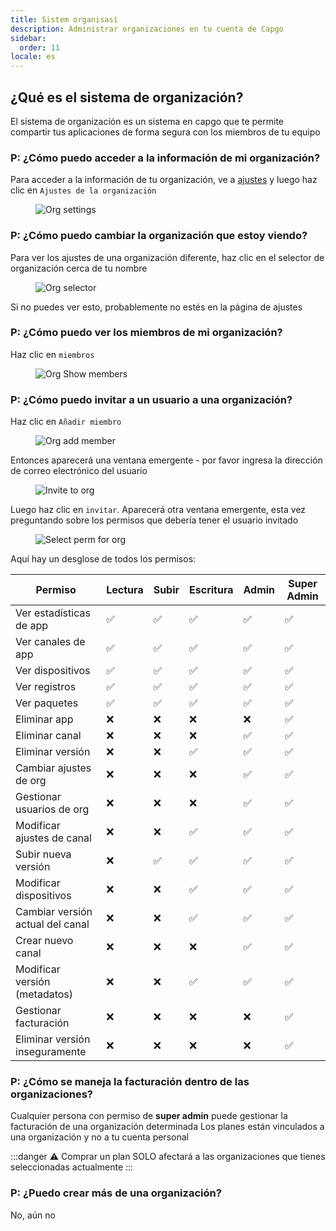 ```yaml
---
title: Sistem organisasi
description: Administrar organizaciones en tu cuenta de Capgo
sidebar:
  order: 11
locale: es
---
```


## ¿Qué es el sistema de organización?

El sistema de organización es un sistema en capgo que te permite compartir tus aplicaciones de forma segura con los miembros de tu equipo

### P: ¿Cómo puedo acceder a la información de mi organización?

Para acceder a la información de tu organización, ve a [ajustes](/docs/webapp/settings/#how-to-get-to-the-settings-page) y luego haz clic en `Ajustes de la organización`

<figure><img style="margin-left: auto; margin-right: auto" src="/orgs-settingswebp" alt="Org settings" /><figcaption></figcaption></figure>

### P: ¿Cómo puedo cambiar la organización que estoy viendo?

Para ver los ajustes de una organización diferente, haz clic en el selector de organización cerca de tu nombre

<figure><img style="margin-left: auto; margin-right: auto" src="/org-selectorwebp" alt="Org selector" /><figcaption></figcaption></figure>

Si no puedes ver esto, probablemente no estés en la página de ajustes

### P: ¿Cómo puedo ver los miembros de mi organización?

Haz clic en `miembros`
<figure><img style="margin-left: auto; margin-right: auto" src="/org-show-memberswebp" alt="Org Show members" /><figcaption></figcaption></figure>

### P: ¿Cómo puedo invitar a un usuario a una organización?

Haz clic en `Añadir miembro`
<figure><img style="margin-left: auto; margin-right: auto" src="/orgs-add-memberwebp" alt="Org add member" /><figcaption></figcaption></figure>

Entonces aparecerá una ventana emergente - por favor ingresa la dirección de correo electrónico del usuario

<figure><img style="margin-left: auto; margin-right: auto" src="/invite-to-org-email-enterwebp" alt="Invite to org" /><figcaption></figcaption></figure>

Luego haz clic en `invitar`. Aparecerá otra ventana emergente, esta vez preguntando sobre los permisos que debería tener el usuario invitado

<figure><img style="margin-left: auto; margin-right: auto" src="/select-perm-orgswebp" alt="Select perm for org" /><figcaption></figcaption></figure>

Aquí hay un desglose de todos los permisos:

| Permiso                          | Lectura | Subir | Escritura | Admin | Super Admin |
|----------------------------------|---------|-------|-----------|--------|-------------|
| Ver estadísticas de app          |   ✅    |   ✅   |    ✅     |   ✅    |     ✅     |
| Ver canales de app               |   ✅    |   ✅   |    ✅     |   ✅    |     ✅     |
| Ver dispositivos                 |   ✅    |   ✅   |    ✅     |   ✅    |     ✅     |
| Ver registros                    |   ✅    |   ✅   |    ✅     |   ✅    |     ✅     |
| Ver paquetes                     |   ✅    |   ✅   |    ✅     |   ✅    |     ✅     |
| Eliminar app                     |   ❌    |   ❌   |    ❌     |   ❌    |     ✅     |
| Eliminar canal                   |   ❌    |   ❌   |    ❌     |   ✅    |     ✅     |
| Eliminar versión                 |   ❌    |   ❌   |    ✅     |   ✅    |     ✅     |
| Cambiar ajustes de org           |   ❌    |   ❌   |    ❌     |   ✅    |     ✅     |
| Gestionar usuarios de org        |   ❌    |   ❌   |    ❌     |   ✅    |     ✅     |
| Modificar ajustes de canal       |   ❌    |   ❌   |    ✅     |   ✅    |     ✅     |
| Subir nueva versión              |   ❌    |   ✅   |    ✅     |   ✅    |     ✅     |
| Modificar dispositivos           |   ❌    |   ❌   |    ✅     |   ✅    |     ✅     |
| Cambiar versión actual del canal |   ❌    |   ❌   |    ✅     |   ✅    |     ✅     |
| Crear nuevo canal                |   ❌    |   ❌   |    ❌     |   ✅    |     ✅     |
| Modificar versión (metadatos)    |   ❌    |   ❌   |    ✅     |   ✅    |     ✅     |
| Gestionar facturación            |   ❌    |   ❌   |    ❌     |   ❌    |     ✅     |
| Eliminar versión inseguramente   |   ❌    |   ❌   |    ❌     |   ❌    |     ✅     |

### P: ¿Cómo se maneja la facturación dentro de las organizaciones?

Cualquier persona con permiso de **super admin** puede gestionar la facturación de una organización determinada
Los planes están vinculados a una organización y no a tu cuenta personal

:::danger
⚠️ Comprar un plan SOLO afectará a las organizaciones que tienes seleccionadas actualmente
:::

### P: ¿Puedo crear más de una organización?

No, aún no
